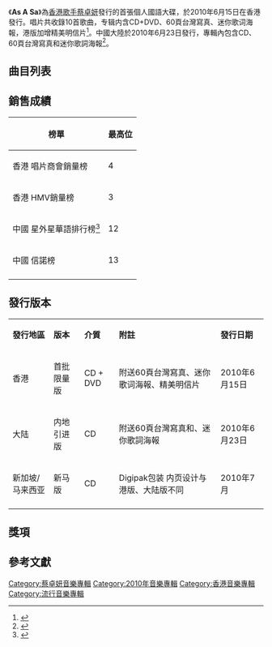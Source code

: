{{Album infobox
|  Name        = As a Sa
|  Type        = 錄音室專輯
|  Artist      = [[蔡卓妍|蔡卓妍]]
|  Cover       = As A Sa.jpg
|  Released    = 2010年6月15日（香港）<br>2010年6月23日（中國大陸）
|  Recorded    = 2009年－2010年
|  Genre       = 國語
|  Length      = 36分56秒
|  Label       = {{flagicon|HK}} [[英皇娛樂|英皇娛樂]] <br />{{flagicon|CHN}} [[天凱唱片|天凱唱片]]
|  Last album  = [[Another_Me|Another Me]]<br/>（2009年）
|  This album  = '''As A Sa'''<br/>（2010年）
|  Next album  = [[Beauty_Remains|Beauty Remains]]<br/>（2010年）
}}

《'''As A Sa'''》為[[香港|香港]][[歌手|歌手]][[蔡卓妍|蔡卓妍]]發行的首張個人國語大碟，於2010年6月15日在香港發行。唱片共收錄10首歌曲，专辑内含CD+DVD、60頁台灣寫真、迷你歌词海報，港版加增精美明信片<ref>{{Cite web | url = http://www.yesasia.com/global/1022795077-0-0-0-zh_CN/info.html | publisher = yesasia.com | title = As A Sa (CD+DVD) | accessdate = 2013-10-24 | archive-date = 2013-10-29 | archive-url = https://web.archive.org/web/20131029184348/http://www.yesasia.com/global/1022795077-0-0-0-zh_CN/info.html | dead-url = no }}</ref>。中國大陸於2010年6月23日發行，專輯內包含CD、60頁台灣寫真和迷你歌詞海報<ref>{{Cite web | url = http://www.amazon.cn/dp/B003TLOM5G | publisher = amazon.cn | title = 蔡卓妍/阿SA:首张国语专辑 | accessdate = 2013-10-24 | archive-date = 2019-02-15 | archive-url = https://web.archive.org/web/20190215133045/https://www.amazon.cn/dp/B003TLOM5G | dead-url = no }}</ref>。

==曲目列表==
{{tracklist
| headline = 
| total_length = 36:56
| title_width = 16%

| title1 = 愛贏才會拼
| music1 = [[王建威|王建威]]
| lyrics1 = [[陳少琪|陳少琪]]
| arranger1 = [[Johnny_Yim|Johnny Yim]]
| producer1 = 陳少琪<br>[[黃厚霖|黃厚霖]]
| longnote1 = 《[[呼叫大明星|呼叫大明星]]》電視劇主題曲
| length1 = 3:38

| title2 = 往事並不如煙
| music2 = [[古馳_(音樂人)|古馳]]
| lyrics2 = [[周耀輝|周耀輝]]
| arranger2 = 古馳
| producer2 = [[舒文_(音樂人)|舒文]]
| longnote2 = 
| length2 = 4:02

| title3 = 大風暴
| music3 = [[廖卓瑩|廖卓瑩]]
| lyrics3 = 陳少琪
| arranger3 = Johnny Yim
| producer3 = 陳少琪
| longnote3 = 
| length3 = 3:31

| title4 = 放手
| music4 = [[側田|側田]]
| lyrics4 = 陳少琪
| arranger4 = Johnny Yim
| producer4 = 陳少琪<br>黃厚霖
| longnote4 = 
| length4 = 3:33

| title5 = 未來未必來
| music5 = [[林天愛|林天愛]]
| lyrics5 = 陳少琪
| arranger5 = Johnny Yim
| producer5 = 陳少琪
| longnote5 = 
| length5 = 3:51

| title6 = 知己
| music6 = [[朱敬然|朱敬然]]
| lyrics6 = [[吳向飛|吳向飛]]
| arranger6 = [[Wave_G|Wave G]]
| producer6 = 朱敬然
| longnote6 = 
| length6 = 3:56

| title7 = 捨得愛
| music7 = [[蔡卓妍|蔡卓妍]]
| lyrics7 = [[崔恕|崔恕]]
| arranger7 = [[Cousin_Fung|Cousin Fung]]
| producer7 = 舒文
| longnote7 = 《放得低》國語版
| length7 = 3:41

| title8 = 抽離
| music8 = [[Dee_Chen|Dee Chen]]
| lyrics8 = [[沈昀穎|沈昀穎]]
| arranger8 = [[陳台證|陳台證]]<br>[[符傳義|符傳義]]
| producer8 = 陳台證
| longnote8 = 
| length8 = 3:28

| title9 = 二缺一
| music9 = [[周博賢|周博賢]]
| lyrics9 = [[鍾穎儀|鍾穎儀]]
| arranger9 = 周博賢
| producer9 = 周博賢
| longnote9 = 《二缺一》國語版
| length9 = 3:38

| title10 = 你的吻很甜
| music10 = [[馮翰銘|馮翰銘]]
| lyrics10 = 吳向飛
| arranger10 = 馮翰銘
| producer10 = 馮翰銘
| longnote10 = 
| length10 = 3:39
}}
{{Track listing
| collapsed = 
| headline = DVD
| total_length = 15:06
| title1 = 愛贏才會拼
| note1 = Music Video
| title2 = 往事並不如煙
| note2 = Music Video
| title3 = 大風暴
| note3 = Music Video
| title4 = 知己
| note4 = Music Video
}}

== 銷售成績 ==
{|class="wikitable sortable plainrowheaders"
|-
!榜單
!最高位
|-
!scope="row"|香港 唱片商會銷量榜
|4
|-
!scope="row"|香港 HMV銷量榜
|3
|-
!scope="row"|中國 星外星華語排行榜<ref>{{Cite web | url =http://www.xwx.cn/newsDetail/744.html | publisher =星外星唱片 | title =中国内地唱片发行销量周排行榜 10/7/19-10/7/25 | deadurl =yes | archiveurl =https://web.archive.org/web/20131029195748/http://www.xwx.cn/newsDetail/744.html | archivedate =2013-10-29 | accessdate =2013-10-24 }}</ref>
|12
|-
!scope="row"|中國 信諾榜
|13
|-
|}
== 發行版本  ==
{| class="wikitable"
|-
| '''發行地區''' || ''' 版本'''||'''介質'''|| '''附註'''|| '''發行日期'''
|-
| 香港 || 首批限量版 || CD + DVD || 附送60頁台灣寫真、迷你歌词海報、精美明信片 || 2010年6月15日
|-
| 大陆 || 内地引进版 || CD || 附送60頁台灣寫真和、迷你歌詞海報 || 2010年6月23日
|-
| 新加坡/马来西亚 || 新马版 || CD || Digipak包装 内页设计与港版、大陆版不同 ||  2010年7月
|-
|}
== 獎項 ==
==參考文獻==
<div class="references-small">
<references></references>
</div>

[[Category:蔡卓妍音樂專輯|Category:蔡卓妍音樂專輯]]
[[Category:2010年音樂專輯|Category:2010年音樂專輯]]
[[Category:香港音樂專輯|Category:香港音樂專輯]]
[[Category:流行音樂專輯|Category:流行音樂專輯]]
